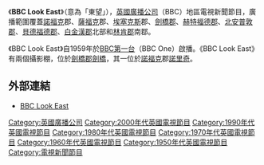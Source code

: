 {{unreferenced|time=2009-08-11T08:53:57+00:00}}
{{Infobox Television|
| show_name            = BBC Look East
| image                = [[File:BBC-lookeast.jpg|250px]]
| caption              = 
| format               = 地區新聞
| picture_format       = | [[576i|720x576]] [[anamorphic|anamorphic]] 16:9 |
| runtime              = Main bulletin:<br />30分鐘
| presenter            = [[Stewart_White_(journalist)|Stewart White]]<br />Susie Fowler-Watt<br /><small>(Main anchors)</small><br />Julie Reinger<br /><small>(天氣報導員)</small>
| channel              = [[BBC_One|BBC One]] East
| first_aired          = 1959年
| last_aired           = 今
| producer             = [[BBC_East|BBC East]]
}}
《'''BBC Look East'''》（意為「東望」），[[英國廣播公司|英國廣播公司]]（BBC）地區電視新聞節目，廣播範圍覆蓋[[諾福克郡|諾福克]]郡、[[薩福克郡|薩福克]]郡、[[埃塞克斯郡|埃塞克斯]]郡、[[劍橋郡|劍橋郡]]、[[赫特福德郡|赫特福德郡]]、[[北安普敦郡|北安普敦郡]]、[[貝德福德郡|貝德福德郡]]、[[白金漢郡|白金漢郡]]北部和[[林肯郡|林肯郡]]南鄀。

《BBC Look East》自1959年於[[英國廣播公司第一台|BBC第一台]]（BBC One）啟播。《BBC Look East》有兩個攝影棚，位於[[劍橋郡|劍橋郡]][[劍橋|劍橋]]，其一位於[[諾福克郡|諾福克]]郡[[諾里奇|諾里奇]]。

== 外部連結 ==
*[http://www.bbc.co.uk/lookeast/ BBC Look East]{{Wayback|url=http://www.bbc.co.uk/lookeast/ |date=20090424033859 }}

[[Category:英國廣播公司|Category:英國廣播公司]]
[[Category:2000年代英國電視節目|Category:2000年代英國電視節目]]
[[Category:1990年代英國電視節目|Category:1990年代英國電視節目]]
[[Category:1980年代英國電視節目|Category:1980年代英國電視節目]]
[[Category:1970年代英國電視節目|Category:1970年代英國電視節目]]
[[Category:1960年代英國電視節目|Category:1960年代英國電視節目]]
[[Category:1950年代英國電視節目|Category:1950年代英國電視節目]]
[[Category:電視新聞節目|Category:電視新聞節目]]